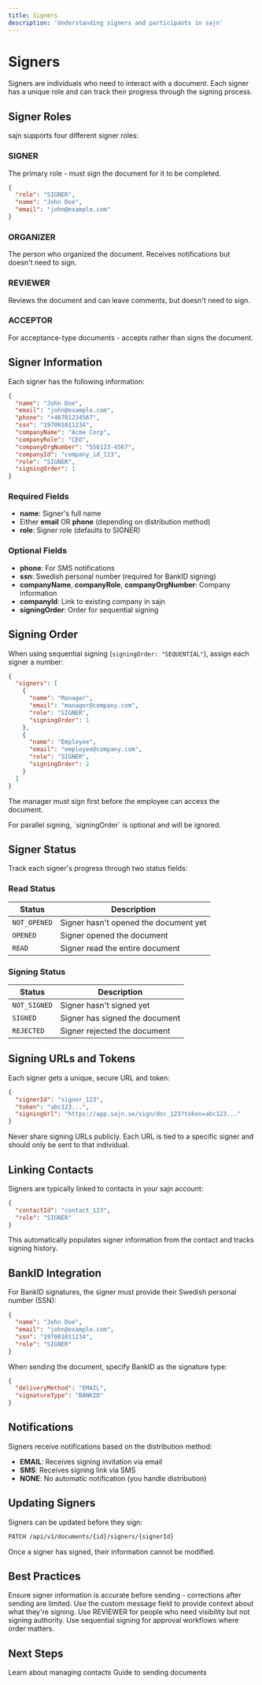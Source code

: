 ```yaml
---
title: Signers
description: 'Understanding signers and participants in sajn'
---
```


# Signers

Signers are individuals who need to interact with a document. Each signer has a unique role and can track their progress through the signing process.

## Signer Roles

sajn supports four different signer roles:

### SIGNER
The primary role - must sign the document for it to be completed.

```json
{
  "role": "SIGNER",
  "name": "John Doe",
  "email": "john@example.com"
}
```

### ORGANIZER
The person who organized the document. Receives notifications but doesn't need to sign.

### REVIEWER
Reviews the document and can leave comments, but doesn't need to sign.

### ACCEPTOR
For acceptance-type documents - accepts rather than signs the document.

## Signer Information

Each signer has the following information:

```json
{
  "name": "John Doe",
  "email": "john@example.com",
  "phone": "+46701234567",
  "ssn": "197001011234",
  "companyName": "Acme Corp",
  "companyRole": "CEO",
  "companyOrgNumber": "556123-4567",
  "companyId": "company_id_123",
  "role": "SIGNER",
  "signingOrder": 1
}
```

### Required Fields

- **name**: Signer's full name
- Either **email** OR **phone** (depending on distribution method)
- **role**: Signer role (defaults to SIGNER)

### Optional Fields

- **phone**: For SMS notifications
- **ssn**: Swedish personal number (required for BankID signing)
- **companyName**, **companyRole**, **companyOrgNumber**: Company information
- **companyId**: Link to existing company in sajn
- **signingOrder**: Order for sequential signing

## Signing Order

When using sequential signing (`signingOrder: "SEQUENTIAL"`), assign each signer a number:

```json
{
  "signers": [
    {
      "name": "Manager",
      "email": "manager@company.com",
      "role": "SIGNER",
      "signingOrder": 1
    },
    {
      "name": "Employee",
      "email": "employee@company.com",
      "role": "SIGNER",
      "signingOrder": 2
    }
  ]
}
```

The manager must sign first before the employee can access the document.

<Note>
  For parallel signing, `signingOrder` is optional and will be ignored.
</Note>

## Signer Status

Track each signer's progress through two status fields:

### Read Status

| Status | Description |
|--------|-------------|
| `NOT_OPENED` | Signer hasn't opened the document yet |
| `OPENED` | Signer opened the document |
| `READ` | Signer read the entire document |

### Signing Status

| Status | Description |
|--------|-------------|
| `NOT_SIGNED` | Signer hasn't signed yet |
| `SIGNED` | Signer has signed the document |
| `REJECTED` | Signer rejected the document |

## Signing URLs and Tokens

Each signer gets a unique, secure URL and token:

```json
{
  "signerId": "signer_123",
  "token": "abc123...",
  "signingUrl": "https://app.sajn.se/sign/doc_123?token=abc123..."
}
```

<Warning>
  Never share signing URLs publicly. Each URL is tied to a specific signer and should only be sent to that individual.
</Warning>

## Linking Contacts

Signers are typically linked to contacts in your sajn account:

```json
{
  "contactId": "contact_123",
  "role": "SIGNER"
}
```

This automatically populates signer information from the contact and tracks signing history.

## BankID Integration

For BankID signatures, the signer must provide their Swedish personal number (SSN):

```json
{
  "name": "John Doe",
  "email": "john@example.com",
  "ssn": "197001011234",
  "role": "SIGNER"
}
```

When sending the document, specify BankID as the signature type:

```json
{
  "deliveryMethod": "EMAIL",
  "signatureType": "BANKID"
}
```

## Notifications

Signers receive notifications based on the distribution method:

- **EMAIL**: Receives signing invitation via email
- **SMS**: Receives signing link via SMS
- **NONE**: No automatic notification (you handle distribution)

## Updating Signers

Signers can be updated before they sign:

```bash
PATCH /api/v1/documents/{id}/signers/{signerId}
```

<Warning>
  Once a signer has signed, their information cannot be modified.
</Warning>

## Best Practices

<CardGroup cols={2}>
  <Card title="Accurate Information" icon="check">
    Ensure signer information is accurate before sending - corrections after sending are limited.
  </Card>
  <Card title="Clear Communication" icon="envelope">
    Use the custom message field to provide context about what they're signing.
  </Card>
  <Card title="Appropriate Roles" icon="user-tag">
    Use REVIEWER for people who need visibility but not signing authority.
  </Card>
  <Card title="Sequential for Approval" icon="list-ol">
    Use sequential signing for approval workflows where order matters.
  </Card>
</CardGroup>

## Next Steps

<CardGroup cols={2}>
  <Card title="Contacts" icon="address-book" href="/concepts/contacts">
    Learn about managing contacts
  </Card>
  <Card title="Send for Signing" icon="paper-plane" href="/guides/send-for-signing">
    Guide to sending documents
  </Card>
</CardGroup>

